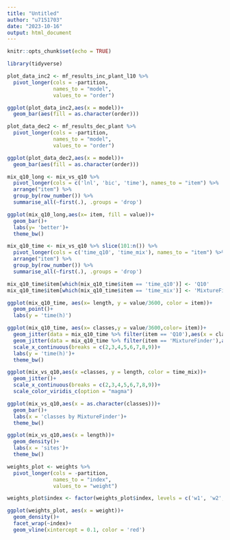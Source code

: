 ```yaml
---
title: "Untitled"
author: "u7151703"
date: "2023-10-16"
output: html_document
---
```


```r
knitr::opts_chunk$set(echo = TRUE)
```



```r
library(tidyverse)
```

```r
plot_data_inc2 <- mf_results_inc_plant_l10 %>%
  pivot_longer(cols = -partition,
               names_to = "model",
               values_to = "order")
```

```r
ggplot(plot_data_inc2,aes(x = model))+
  geom_bar(aes(fill = as.character(order)))
```

```r
plot_data_dec2 <- mf_results_dec_plant %>%
  pivot_longer(cols = -partition,
               names_to = "model",
               values_to = "order")
```

```r
ggplot(plot_data_dec2,aes(x = model))+
  geom_bar(aes(fill = as.character(order)))
```


```r
mix_q10_long <- mix_vs_q10 %>%
  pivot_longer(cols = c('lnl', 'bic', 'time'), names_to = "item") %>%
  arrange("item") %>%
  group_by(row_number()) %>%
  summarise_all(~first(.), .groups = 'drop')
```


```r
ggplot(mix_q10_long,aes(x= item, fill = value))+
  geom_bar()+
  labs(y= 'better')+
  theme_bw()
```

```r
mix_q10_time <- mix_vs_q10 %>% slice(101:n()) %>%
  pivot_longer(cols = c('time_q10', 'time_mix'), names_to = "item") %>%
  arrange("item") %>%
  group_by(row_number()) %>%
  summarise_all(~first(.), .groups = 'drop')

mix_q10_time$item[which(mix_q10_time$item == 'time_q10')] <- 'Q10'
mix_q10_time$item[which(mix_q10_time$item == 'time_mix')] <- 'MixtureFinder'
```

```r
ggplot(mix_q10_time, aes(x= length, y = value/3600, color = item))+
  geom_point()+
  labs(y = 'time(h)')
```

```r
ggplot(mix_q10_time, aes(x= classes,y = value/3600,color= item))+
  geom_jitter(data = mix_q10_time %>% filter(item == 'Q10'),aes(x = classes-0.2, y = value/3600),width =0.15)+
  geom_jitter(data = mix_q10_time %>% filter(item == 'MixtureFinder'),aes(x = classes+0.2, y = value/3600),width =0.15)+
  scale_x_continuous(breaks = c(2,3,4,5,6,7,8,9))+
  labs(y = 'time(h)')+
  theme_bw()
```


```r
ggplot(mix_vs_q10,aes(x =classes, y = length, color = time_mix))+
  geom_jitter()+
  scale_x_continuous(breaks = c(2,3,4,5,6,7,8,9))+
  scale_color_viridis_c(option = "magma")
```

```r
ggplot(mix_vs_q10,aes(x = as.character(classes)))+
  geom_bar()+
  labs(x = 'classes by MixtureFinder')+
  theme_bw()
```

```r
ggplot(mix_vs_q10,aes(x = length))+
  geom_density()+
  labs(x = 'sites')+
  theme_bw()
```

```r
weights_plot <- weights %>%
  pivot_longer(cols = -partition,
               names_to = "index",
               values_to = "weight")

weights_plot$index <- factor(weights_plot$index, levels = c('w1', 'w2', 'w3', 'w4', 'w5', 'w6', 'w7', 'w8', 'w9', 'w10'))

ggplot(weights_plot, aes(x = weight))+
  geom_density()+
  facet_wrap(~index)+
  geom_vline(xintercept = 0.1, color = 'red')
```



